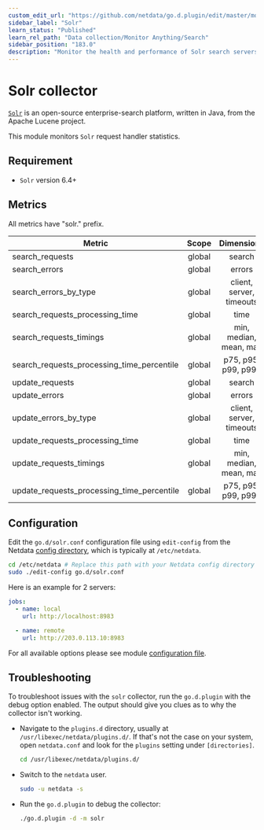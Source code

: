 ```yaml
---
custom_edit_url: "https://github.com/netdata/go.d.plugin/edit/master/modules/solr/README.md"
sidebar_label: "Solr"
learn_status: "Published"
learn_rel_path: "Data collection/Monitor Anything/Search"
sidebar_position: "183.0"
description: "Monitor the health and performance of Solr search servers with zero configuration, per-second metric granularity, and interactive visualizations."
---
```



# Solr collector

[`Solr`](https://lucene.apache.org/solr/) is an open-source enterprise-search platform, written in Java, from the Apache
Lucene project.

This module monitors `Solr` request handler statistics.

## Requirement

- `Solr` version 6.4+

## Metrics

All metrics have "solr." prefix.

| Metric                                     | Scope  |        Dimensions        |    Units     |
|--------------------------------------------|:------:|:------------------------:|:------------:|
| search_requests                            | global |          search          |  requests/s  |
| search_errors                              | global |          errors          |   errors/s   |
| search_errors_by_type                      | global | client, server, timeouts |   errors/s   |
| search_requests_processing_time            | global |           time           | milliseconds |
| search_requests_timings                    | global |  min, median, mean, max  | milliseconds |
| search_requests_processing_time_percentile | global |   p75, p95, p99, p999    | milliseconds |
| update_requests                            | global |          search          |  requests/s  |
| update_errors                              | global |          errors          |   errors/s   |
| update_errors_by_type                      | global | client, server, timeouts |   errors/s   |
| update_requests_processing_time            | global |           time           | milliseconds |
| update_requests_timings                    | global |  min, median, mean, max  | milliseconds |
| update_requests_processing_time_percentile | global |   p75, p95, p99, p999    | milliseconds |

## Configuration

Edit the `go.d/solr.conf` configuration file using `edit-config` from the
Netdata [config directory](https://learn.netdata.cloud/docs/configure/nodes), which is typically at `/etc/netdata`.

```bash
cd /etc/netdata # Replace this path with your Netdata config directory
sudo ./edit-config go.d/solr.conf
```

Here is an example for 2 servers:

```yaml
jobs:
  - name: local
    url: http://localhost:8983

  - name: remote
    url: http://203.0.113.10:8983

```

For all available options please see
module [configuration file](https://github.com/netdata/go.d.plugin/blob/master/config/go.d/solr.conf).

## Troubleshooting

To troubleshoot issues with the `solr` collector, run the `go.d.plugin` with the debug option enabled. The output
should give you clues as to why the collector isn't working.

- Navigate to the `plugins.d` directory, usually at `/usr/libexec/netdata/plugins.d/`. If that's not the case on
  your system, open `netdata.conf` and look for the `plugins` setting under `[directories]`.

  ```bash
  cd /usr/libexec/netdata/plugins.d/
  ```

- Switch to the `netdata` user.

  ```bash
  sudo -u netdata -s
  ```

- Run the `go.d.plugin` to debug the collector:

  ```bash
  ./go.d.plugin -d -m solr
  ```
